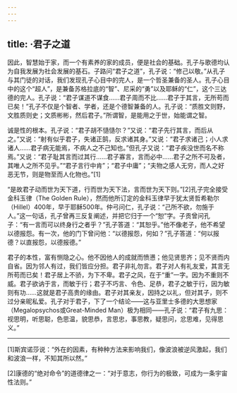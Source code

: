 ```yaml
---
---
---
```

title: ·君子之道
---




因此，智慧始于家，而一个有素养的家的成员，便是社会的基础。孔子与歌德均认为自我发展为社会发展的基石。子路问“君子之道”，孔子说：“修己以敬。”从孔子与其门徒的对话，我们发现孔子心目中的完人，是一个哲圣兼备的圣人。孔子心目中的这个“超人”，是兼备苏格拉底的“智”、尼采的“勇”以及耶稣的“仁”，这个三达德的完人。孔子说：“君子谋道不谋食……君子周而不比……君子于其言，无所苟而已矣！”孔子不仅是个智者、学者，还是个德智兼备的人。孔子说：“质胜文则野，文胜质则史；文质彬彬，然后君子。”所谓智，是能用之于世，始能谓之智。

诚是性的根本。孔子说：“君子胡不慥慥尔？”又说：“君子先行其言，而后从之。”又说：“射有似乎君子，失诸正鹄，反求诸其身。”又说：“君子求诸己；小人求诸人……君子病无能焉，不病人之不己知也。”但孔子又说：“君子疾没世而名不称焉。”又说：“君子耻其言而过其行……君子寡言，言而必中……君子之所不可及者，其唯人之所不见乎。”“君子言行中肯”；“君子中庸”；“夫物之感人无穷，而人之好恶无节，则是物至而人化物也。”[1]

“是故君子动而世为天下道，行而世为天下法，言而世为天下则。”[2]孔子完全接受金科玉律（The Golden Rule），然而他所订定的金科玉律早于犹太贤哲希勒尔（Hillel）400年，早于耶稣500年。仲弓问仁，孔子说：“己所不欲，勿施于人。”这一句话，孔子曾再三反复阐述，并把它归于一个“恕”字。子贡曾问孔子：“有一言而可以终身行之者乎？”孔子答道：“其恕乎。”他不像老子，他不希望以德报怨。有一次，他的门下曾问他：“以德报怨，何如？”孔子答道：“何以报德？以直报怨，以德报德。”

君子的本性，富有恻隐之心。他不因他人的成就而愤懑；他见贤思齐；见不贤而内自省。因为邻人有过，我们皆应分担。君子非礼勿言。君子对人有礼友爱，其言无所苟而已矣！君子居上不骄，为下不卑。君子之风，在于“重”一字。因为不重则不威。君子欲讷于言，而敏于行；君子不巧言、令色、足恭，君子之敏于行，因为敏则有功……这就是君子高贵的缘由。君子对其亲友，因持之以礼，但对其子，则不过分亲昵私爱。孔子对于君子，下了一个结论——这与亚里士多德的大思想家（Megalopsychos或Great-Minded Man）极为相同——孔子说：“君子有九思：视思明，听思聪，色思温，貌思恭，言思忠，事思教，疑思问，忿思难，见得思义。”



* * *



[1]斯宾诺莎说：“外在的因素，有种种方法来影响我们，像波浪被逆风激起，我们和波浪一样，不知其所以然。”

[2]康德的“绝对命令”的道德律之一：“对于意志，你行为的极致，可成为一条宇宙性法则。”